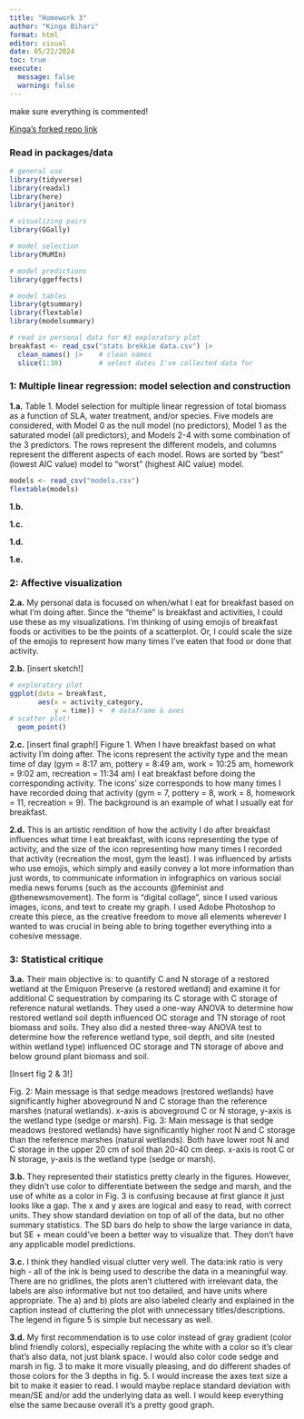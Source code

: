 ```yaml
---
title: "Homework 3"
author: "Kinga Bihari"
format: html
editor: visual
date: 05/22/2024
toc: true 
execute:
  message: false
  warning: false
---
```

make sure everything is commented!

[Kinga's forked repo link](https://github.com/biharikinga/bihari-kinga_homework-03.git) 

### Read in packages/data
```r
# general use
library(tidyverse)
library(readxl)
library(here)
library(janitor)

# visualizing pairs
library(GGally)

# model selection
library(MuMIn)

# model predictions
library(ggeffects)

# model tables
library(gtsummary)
library(flextable)
library(modelsummary)

# read in personal data for #3 exploratory plot
breakfast <- read_csv("stats brekkie data.csv") |> 
  clean_names() |>    # clean names
  slice(1:38)         # select dates I've collected data for
```

### 1: Multiple linear regression: model selection and construction

**1.a.** 
Table 1. Model selection for multiple linear regression of total biomass as a function of SLA, water treatment, and/or species. Five models are considered, with Model 0 as the null model (no predictors), Model 1 as the saturated model (all predictors), and Models 2-4 with some combination of the 3 predictors. The rows represent the different models, and columns represent the different aspects of each model. Rows are sorted by "best" (lowest AIC value) model to "worst" (highest AIC value) model. 
```r
models <- read_csv("models.csv")
flextable(models)
```

**1.b.**

**1.c.**

**1.d.**

**1.e.**


### 2: Affective visualization

**2.a.** My personal data is focused on when/what I eat for breakfast based on what I’m doing after. Since the “theme” is breakfast and activities, I could use these as my visualizations. I’m thinking of using emojis of breakfast foods or activities to be the points of a scatterplot. Or, I could scale the size of the emojis to represent how many times I’ve eaten that food or done that activity. 

**2.b.** [insert sketch!]
```r
# exploratory plot
ggplot(data = breakfast,
       aes(x = activity_category,
           y = time)) +  # dataframe & axes
# scatter plot!
  geom_point()
```

**2.c.** [insert final graph!]
Figure 1. When I have breakfast based on what activity I’m doing after. The icons represent the activity type and the mean time of day (gym = 8:17 am, pottery = 8:49 am, work = 10:25 am, homework = 9:02 am, recreation = 11:34 am) I eat breakfast before doing the corresponding activity. The icons’ size corresponds to how many times I have recorded doing that activity (gym = 7, pottery = 8, work = 8, homework = 11, recreation = 9). The background is an example of what I usually eat for breakfast. 

**2.d.** This is an artistic rendition of how the activity I do after breakfast influences what time I eat breakfast, with icons representing the type of activity, and the size of the icon representing how many times I recorded that activity (recreation the most, gym the least). I was influenced by artists who use emojis, which simply and easily convey a lot more information than just words, to communicate information in infographics on various social media news forums (such as the accounts @feminist and @thenewsmovement). The form is "digital collage", since I used various images, icons, and text to create my graph. I used Adobe Photoshop to create this piece, as the creative freedom to move all elements wherever I wanted to was crucial in being able to bring together everything into a cohesive message. 

### 3: Statistical critique

**3.a.** Their main objective is: to quantify C and N storage of a restored wetland at the Emiquon Preserve (a restored wetland) and examine it for additional C sequestration by comparing its C storage with C storage of reference natural wetlands. They used a one-way ANOVA to determine how restored wetland soil depth influenced OC storage and TN storage of root biomass and soils. They also did a nested three-way ANOVA test to determine how the reference wetland type, soil depth, and site (nested within wetland type) influenced OC storage and TN storage of above and below ground plant biomass and soil.

[Insert fig 2 & 3!]

Fig. 2: Main message is that sedge meadows (restored wetlands) have significantly higher aboveground N and C storage than the reference marshes (natural wetlands). x-axis is aboveground C or N storage, y-axis is the wetland type (sedge or marsh). 
Fig. 3: Main message is that sedge meadows (restored wetlands) have significantly higher root N and C storage than the reference marshes (natural wetlands). Both have lower root N and C storage in the upper 20 cm of soil than 20-40 cm deep. x-axis is root C or N storage, y-axis is the wetland type (sedge or marsh). 

**3.b.** They represented their statistics pretty clearly in the figures. However, they didn’t use color to differentiate between the sedge and marsh, and the use of white as a color in Fig. 3 is confusing because at first glance it just looks like a gap. The x and y axes are logical and easy to read, with correct units. They show standard deviation on top of all of the data, but no other summary statistics. The SD bars do help to show the large variance in data, but SE + mean could’ve been a better way to visualize that. They don’t have any applicable model predictions. 

**3.c.** I think they handled visual clutter very well. The data:ink ratio is very high - all of the ink is being used to describe the data in a meaningful way. There are no gridlines, the plots aren’t cluttered with irrelevant data, the labels are also informative but not too detailed, and have units where appropriate. The a) and b) plots are also labeled clearly and explained in the caption instead of cluttering the plot with unnecessary titles/descriptions. The legend in figure 5 is simple but necessary as well.

**3.d.** My first recommendation is to use color instead of gray gradient (color blind friendly colors), especially replacing the white with a color so it’s clear that’s also data, not just blank space. I would also color code sedge and marsh in fig. 3 to make it more visually pleasing, and do different shades of those colors for the 3 depths in fig. 5. I would increase the axes text size a bit to make it easier to read. I would maybe replace standard deviation with mean/SE and/or add the underlying data as well. I would keep everything else the same because overall it’s a pretty good graph.


